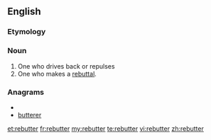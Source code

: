 ==English==

===Etymology===
{{suffix|rebut|er}}

===Noun===
{{en-noun}}

# One who drives back or repulses
# One who makes a [[rebuttal]].

===Anagrams===
* {{alphagram|beerrttu}}
* [[butterer#English|butterer]]

[[et:rebutter]]
[[fr:rebutter]]
[[my:rebutter]]
[[te:rebutter]]
[[vi:rebutter]]
[[zh:rebutter]]